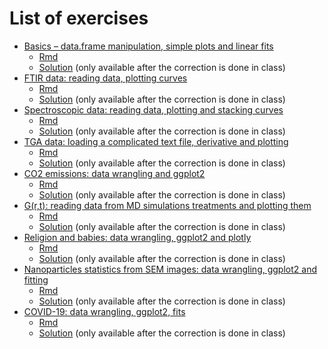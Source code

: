 # List of exercises

- [Basics – data.frame manipulation, simple plots and linear fits](Exo/plot0/exercise.html) 
    - <a href="Exo/plot0/exo.Rmd" download target="_blank">Rmd</a>
    - [Solution](Exo/plot0/solution.html) (only available after the correction is done in class)
- [FTIR data: reading data, plotting curves](Exo/spectro/exercise.html) 
    - <a href="Exo/FTIR/exo.Rmd" download target="_blank">Rmd</a>
    - [Solution](Exo/FTIR/solution.html) (only available after the correction is done in class)
- [Spectroscopic data: reading data, plotting and stacking curves](Exo/FTIR/exercise.html) 
    - <a href="Exo/spectro/exo.Rmd" download target="_blank">Rmd</a>
    - [Solution](Exo/spectro/solution.html) (only available after the correction is done in class)
- [TGA data: loading a complicated text file, derivative and plotting](Exo/tga/exercise.html) 
    - <a href="Exo/tga/exo.Rmd" download target="_blank">Rmd</a>
    - [Solution](Exo/tga/solution.html) (only available after the correction is done in class)
- [CO2 emissions: data wrangling and ggplot2](Exo/co2/exercise.html) 
    - <a href="Exo/co2/exo.Rmd" download target="_blank">Rmd</a>
    - [Solution](Exo/co2/solution.html) (only available after the correction is done in class)
- [G(r,t): reading data from MD simulations treatments and plotting them](Exo/Grt/exercise.html) 
    - <a href="Exo/Grt/exo.Rmd" download target="_blank">Rmd</a>
    - [Solution](Exo/Grt/solution.html) (only available after the correction is done in class)
- [Religion and babies: data wrangling, ggplot2 and plotly](Exo/religion_babies/exercise.html) 
    - <a href="Exo/religion_babies/exo.Rmd" download target="_blank">Rmd</a>
    - [Solution](Exo/religion_babies/solution.html) (only available after the correction is done in class)
- [Nanoparticles statistics from SEM images: data wrangling, ggplot2 and fitting](Exo/SEM_particles/exercise.html) 
    - <a href="Exo/SEM_particles/exo.Rmd" download target="_blank">Rmd</a>
    - [Solution](Exo/SEM_particles/solution.html) (only available after the correction is done in class)
- [COVID-19: data wrangling, ggplot2, fits](Exo/covid/exercise.html) 
    - <a href="Exo/covid/exo.Rmd" download target="_blank">Rmd</a>
    - [Solution](Exo/covid/solution.html) (only available after the correction is done in class)





